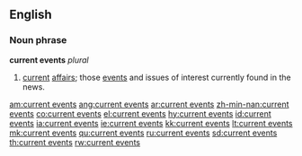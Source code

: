 ==English==
===Noun phrase===
'''current events''' ''plural''

#[[current]] [[affairs]]; those [[event]]s and issues of interest currently found in the news.

[[am:current events]]
[[ang:current events]]
[[ar:current events]]
[[zh-min-nan:current events]]
[[co:current events]]
[[el:current events]]
[[hy:current events]]
[[id:current events]]
[[ia:current events]]
[[ie:current events]]
[[kk:current events]]
[[lt:current events]]
[[mk:current events]]
[[qu:current events]]
[[ru:current events]]
[[sd:current events]]
[[th:current events]]
[[rw:current events]]